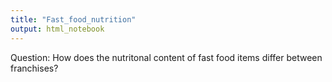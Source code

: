 ```yaml
---
title: "Fast_food_nutrition"
output: html_notebook
---
```


Question: How does the nutritonal content of fast food items differ between franchises?

